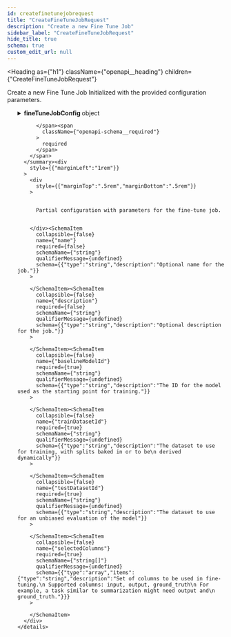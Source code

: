 ```yaml
---
id: createfinetunejobrequest
title: "CreateFineTuneJobRequest"
description: "Create a new Fine Tune Job"
sidebar_label: "CreateFineTuneJobRequest"
hide_title: true
schema: true
custom_edit_url: null
---
```



<Heading
  as={"h1"}
  className={"openapi__heading"}
  children={"CreateFineTuneJobRequest"}
>
</Heading>



Create a new Fine Tune Job
 Initialized with the provided configuration parameters.

<ul>
  <SchemaItem
    collapsible={true}
    className={"schemaItem"}
  >
    <details
      style={{}}
      className={"openapi-markdown__details"}
    >
      <summary
        style={{}}
      >
        <span
          className={"openapi-schema__container"}
        >
          <strong
            className={"openapi-schema__property"}
          >
            fineTuneJobConfig
          </strong><span
            className={"openapi-schema__name"}
          >
             object
          </span><span
            className={"openapi-schema__divider"}
          >
            
          </span><span
            className={"openapi-schema__required"}
          >
            required
          </span>
        </span>
      </summary><div
        style={{"marginLeft":"1rem"}}
      >
        <div
          style={{"marginTop":".5rem","marginBottom":".5rem"}}
        >
          
          
          Partial configuration with parameters for the fine-tune job.
          
          
        </div><SchemaItem
          collapsible={false}
          name={"name"}
          required={false}
          schemaName={"string"}
          qualifierMessage={undefined}
          schema={{"type":"string","description":"Optional name for the job."}}
        >
          
        </SchemaItem><SchemaItem
          collapsible={false}
          name={"description"}
          required={false}
          schemaName={"string"}
          qualifierMessage={undefined}
          schema={{"type":"string","description":"Optional description for the job."}}
        >
          
        </SchemaItem><SchemaItem
          collapsible={false}
          name={"baselineModelId"}
          required={true}
          schemaName={"string"}
          qualifierMessage={undefined}
          schema={{"type":"string","description":"The ID for the model used as the starting point for training."}}
        >
          
        </SchemaItem><SchemaItem
          collapsible={false}
          name={"trainDatasetId"}
          required={true}
          schemaName={"string"}
          qualifierMessage={undefined}
          schema={{"type":"string","description":"The dataset to use for training, with splits baked in or to be\n derived dynamically"}}
        >
          
        </SchemaItem><SchemaItem
          collapsible={false}
          name={"testDatasetId"}
          required={true}
          schemaName={"string"}
          qualifierMessage={undefined}
          schema={{"type":"string","description":"The dataset to use for an unbiased evaluation of the model"}}
        >
          
        </SchemaItem><SchemaItem
          collapsible={false}
          name={"selectedColumns"}
          required={true}
          schemaName={"string[]"}
          qualifierMessage={undefined}
          schema={{"type":"array","items":{"type":"string","description":"Set of columns to be used in fine-tuning.\n Supported columns: input, output, ground_truth\n For example, a task similar to summarization might need output and\n ground_truth."}}}
        >
          
        </SchemaItem>
      </div>
    </details>
  </SchemaItem>
</ul>
            